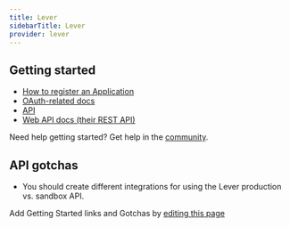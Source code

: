 ```yaml
---
title: Lever
sidebarTitle: Lever
provider: lever
---
```



<Overview />
<PreBuiltTooling provider={providers[pageMetadata.provider]} />


## Getting started

-   [How to register an Application](https://hire.lever.co/developer/oauth#getting-set-up-with-oauth)
-   [OAuth-related docs](https://hire.lever.co/developer/oauth#oauth-at-a-high-level)
-   [API](https://hire.lever.co/developer/documentation#lever-api-reference)
-   [Web API docs (their REST API)](https://hire.lever.co/developer/documentation)

<Tip>Need help getting started? Get help in the [community](https://nango.dev/slack).</Tip>

## API gotchas

- You should create different integrations for using the Lever production vs. sandbox API.

<Note>Add Getting Started links and Gotchas by [editing this page](https://github.com/nangohq/nango/tree/master/docs-v2/integrations/all/lever.mdx)</Note>
